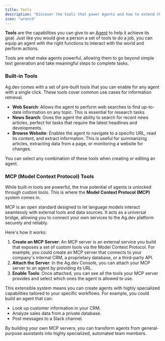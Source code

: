 ```yaml
---
title: Tools
description: "Discover the tools that power Agents and how to extend their capabilities."
icon: "wrench"
---
```


**Tools** are the capabilities you can give to an [Agent](/concepts/agents) to help it achieve its goal. Just like you would give a person a set of tools to do a job, you can equip an agent with the right functions to interact with the world and perform actions.

Tools are what make agents powerful, allowing them to go beyond simple text generation and take meaningful steps to complete tasks.

### Built-in Tools

Ag.dev comes with a set of pre-built tools that you can enable for any agent with a single click. These tools cover common use cases for information retrieval.

-   **Web Search**: Allows the agent to perform web searches to find up-to-date information on any topic. This is essential for research tasks.
-   **News Search**: Gives the agent the ability to search for recent news articles, perfect for tasks that require the latest headlines and developments.
-   **Browse Website**: Enables the agent to navigate to a specific URL, read its content, and extract information. This is useful for summarizing articles, extracting data from a page, or monitoring a website for changes.

You can select any combination of these tools when creating or editing an agent.

### MCP (Model Context Protocol) Tools

While built-in tools are powerful, the true potential of agents is unlocked through custom tools. This is where the **Model Context Protocol (MCP)** system comes in.

MCP is an open standard designed to let language models interact seamlessly with external tools and data sources. It acts as a universal bridge, allowing you to connect your own services to the Ag.dev platform securely and reliably.

Here's how it works:

1.  **Create an MCP Server**: An MCP server is an external service you build that exposes a set of custom tools via the Model Context Protocol. For example, you could create an MCP server that connects to your company's internal CRM, a proprietary database, or a third-party API.
2.  **Attach the Server**: In the Ag.dev Console, you can attach your MCP server to an agent by providing its URL.
3.  **Enable Tools**: Once attached, you can see all the tools your MCP server provides and select which ones the agent is allowed to use.

This extensible system means you can create agents with highly specialized capabilities tailored to your specific workflows. For example, you could build an agent that can:

-   Look up customer information in your CRM.
-   Analyze sales data from a private database.
-   Post messages to a Slack channel.

By building your own MCP servers, you can transform agents from general-purpose assistants into highly specialized, automated team members.
